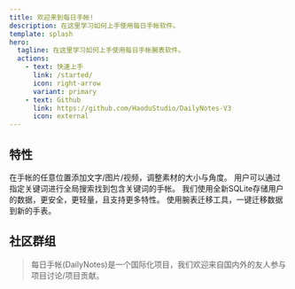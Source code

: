 ```yaml
---
title: 欢迎来到每日手帐!
description: 在这里学习如何上手使用每日手帐软件。
template: splash
hero:
  tagline: 在这里学习如何上手使用每日手帐腕表软件。
  actions:
    - text: 快速上手
      link: /started/
      icon: right-arrow
      variant: primary
    - text: Github
      link: https://github.com/HaoduStudio/DailyNotes-V3
      icon: external
---
```



## 特性

<CardGrid stagger>
	<Card title="超级编辑器" icon="pencil">
        <Badge text="Beta" variant="tip"/>在手帐的任意位置添加文字/图片/视频，调整素材的大小与角度。
	</Card>
	<Card title="全局搜索引擎" icon="magnifier">
		用户可以通过指定关键词进行全局搜索找到包含关键词的手帐。
	</Card>
	<Card title="更安全的存储结构" icon="seti:db">
		我们使用全新SQLite存储用户的数据，更安全，更轻量，且支持更多特性。
	</Card>
	<Card title="快速迁移" icon="rocket">
		使用腕表迁移工具，一键迁移数据到新的手表。
	</Card>
</CardGrid>

## 社区群组

> 每日手帐(DailyNotes)是一个国际化项目，我们欢迎来自国内外的友人参与项目讨论/项目贡献。

<LinkCard
    title="Telegram群组(Global)"
    description="较为开放的言论限制，可以在群内讨论大部分内容。"
    target="_blank"
    href="https://t.me/+-Q7lHZCBzSswMThl"
/>

<CardGrid>
    <LinkCard title="QQ群组(China)" target="_blank" href="https://qm.qq.com/cgi-bin/qm/qr?k=WukBRj_0VjN6svGTmmm1Hoxo2BQCc04h&jump_from=webapi&authKey=mceKrWu4EhEdCHYc1w5LRZJnO2tSeUpuGdKJYLHDxV8/mVhxfOL5j7LFvoLM3oKx" />
    <LinkCard title="反馈平台（暂不可用）" target="_blank" href="https://ans.dailynotes.top/" />
</CardGrid>

<ScriptComp client:only="solid-js" />